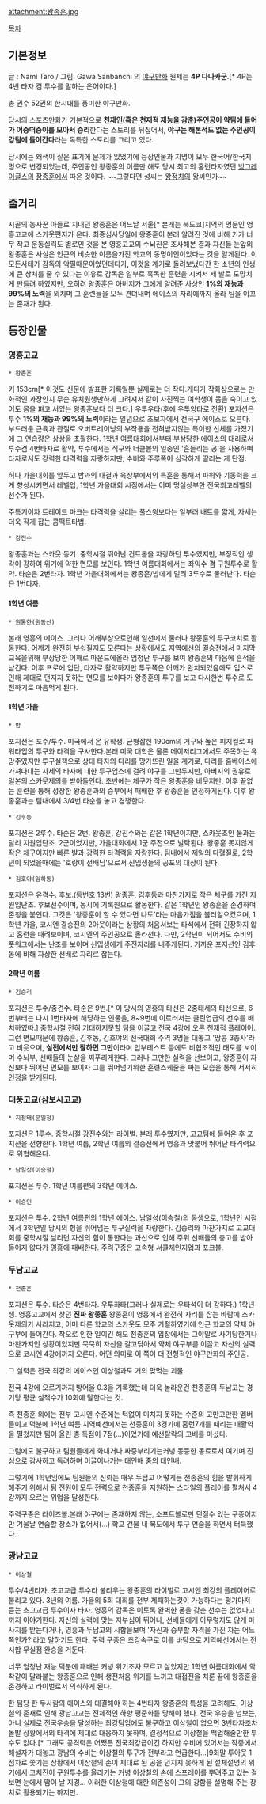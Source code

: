 attachment:왕종훈.jpg

[[목차]]
== 기본정보 ==
글 : Nami Taro / 그림: Gawa Sanbanchi 의 [[야구만화]]
원제는 '''4P 다나카군'''.[* 4P는 4번 타자 겸 투수를 말하는 은어이다.]

총 권수 52권의 한시대를 풍미한 야구만화.

당시의 스포츠만화가 기본적으로 '''천재인(혹은 천재적 재능을 감춘)주인공이 약팀에 들어가 어중떠중이를 모아서 승리'''한다는 스토리를 뒤집어서, '''야구는 해본적도 없는 주인공이 강팀에 들어간다'''라는 독특한 스토리를 그리고 있다.

당시에는 왜색이 짙은 표기에 문제가 있었기에 등장인물과 지명이 모두 한국어/한국지명으로 변경되었는데, 주인공인 왕종훈의 이름만 해도 당시 최고의 홈런타자였던 [[빙그레 이글스]]의 [[장종훈]]에서 따온 것이다. ~~그렇다면 성씨는 [[왕정치]]의 왕씨인가~~

== 줄거리 ==
시골의 농사꾼 아들로 지내던 왕종훈은 어느날 서울[* 본래는 북도쿄]지역의 명문인 영흥고교에 스카웃편지가 온다. 최종심사당일에 왕종훈이 본래 알려진 것에 비해 키가 너무 작고 운동실력도 별로인 것을 본 영흥고교의 수뇌진은 조사해본 결과 자신들 눈앞의 왕종훈은 사실은 인근의 비슷한 이름을가진 학교의 동명이인이었다는 것을 알게된다. 이 모든사태가 감독의 악필때문이었던데다가, 이것을 계기로 돌려보냈다간 한 소년의 인생에 큰 상처를 줄 수 있다는 이유로 감독은 일부로 혹독한 훈련을 시켜서 제 발로 도망치게 만들려 하였지만, 오히려 왕종훈은 아버지가 그에게 알려준 사상인 '''1%의 재능과 99%의 노력'''을 외치며 그 훈련들을 모두 견뎌내며 에이스의 자리에까지 올라 팀을 이끄는 존재가 된다.

== 등장인물 ==
=== 영흥고교 ===
 * 왕종훈 
키 153cm[* 이것도 신문에 발표한 기록일뿐 실제로는 더 작다.게다가 작화상으로는 만화적인 과장인지 무슨 유치원생만하게 그려져서 같이 사진찍는 여학생이 몸을 숙이고 있어도 몸을 펴고 서있는 왕종훈보다 더 크다.]
우투우타(후에 우투양타로 전환)
포지션은 투수
'''1%의 재능과 99%의 노력'''이라는 일념으로 초보자에서 전국구 에이스로 오른다.
부드러운 근육과 관절로 오버트레이닝의 부작용을 전혀받지않는 특이한 신체를 가졌기에 그 연습량은 상상을 초월한다.
1학년 여름대회에서부터 부상당한 에이스의 대리로서 투수겸 4번타자로 활약, 투수에서는 직구와 너클볼의 일종인 '흔들리는 공'을 사용하며 타자로서도 강력한 타격력을 자랑하지만, 수비와 주루쪽이 심각하게 딸리는 게 단점.

허나 가을대회를 앞두고 밥과의 대결과 육상부에서의 특훈을 통해서 파워와 기동력을 크게 향상시키면서 레벨업, 1학년 가을대회 시점에서는 이미 명실상부한 전국최고레벨의 선수가 된다.

주특기이자 트레이드 마크는 타격력을 살리는 풀스윙보다는 일부러 배트를 짧게, 자세는 더욱 작게 잡는 콤팩트타법.

 * 강진수
왕종훈과는 스카웃 동기.
중학시절 뛰어난 컨트롤을 자랑하던 투수였지만, 부정적인 생각이 강하여 위기에 약한 면모를 보인다.
1학년 여름대회에서는 좌익수 겸 구원투수로 활약. 타순은 2번타자.
1학년 가을대회에서는 왕종훈/밥에게 밀려 3루수로 물러난다. 타순은 1번타자.

==== 1학년 여름 ====
 * 원통한(원동산)
본래 영흥의 에이스.
그러나 어깨부상으로인해 일선에서 물러나 왕종훈의 투구코치로 활동한다.
어깨가 완전히 부숴질지도 모른다는 상황에서도 지역예선의 결승전에서 마지막 교육을위해 부상당한 어깨로 마운드에올라 엄청난 투구를 보여 왕종훈의 마음에 흔적을 남긴다.
이후 프로에 입단, 타자로 활약하지만 투구쪽은 어깨가 완치되었음에도 입스로인해 제대로 던지지 못하는 면모를 보이다가 왕종훈의 투구를 보고 다시한번 투수로 도전하기로 마음먹게 된다.

==== 1학년 가을 ====
 * 밥
포지션은 포수/투수.
미국에서 온 유학생.
균형잡힌 190cm의 거구와 높은 피지컬로 파워타입의 투구와 타격을 구사한다.본래 미국 대학은 물론 메이저리그에서도 주목하는 유망주였지만 투구실책으로 상대 타자의 다리를 망가뜨린 일을 계기로, 다리를 홈베이스에 가져다대는 자세의 타자에 대한 투구입스에 걸려 야구를 그만두지만, 아버지의 권유로 일본의 스카웃제의를 받아들인다. 초반에는 체구가 작은 왕종훈을 비웃지만, 이후 끝없는 훈련을 통해 성장한 왕종훈과의 승부에서 패배한 후 왕종훈을 인정하게된다. 이후 왕종훈과는 팀내에서 3/4번 타순을 놓고 경쟁한다.

 * 김후동
포지션은 2루수. 타순은 2번.
왕종훈, 강진수와는 같은 1학년이지만, 스카웃조인 둘과는 달리 지원입단조.
2군이었지만, 가을대회에서 1군 주전으로 발탁된다.
왕종훈 못지않게 작은 체구이지만 빠른 발과 강력한 타격력을 자랑한다.
팀내에서 제일의 다혈질로, 2학년이 되었을때에는 '호랑이 선배님'으로서 신입생들의 공포의 대상이 된다.

 * 김호야(임하동)
포지션은 유격수. 후보.(등번호 13번)
왕종훈, 김후동과 마찬가지로 작은 체구를 가진 지원입단조.
후보선수이며, 동시에 기록원으로 활동한다.
같은 1학년인 왕종훈을 존경하며 존칭을 붙인다.
그것은 '왕종훈이 할 수 있다면 나도'라는 마음가짐을 불러일으켰으며, 1학년 가을, 코시엔 결승전의 2아웃이라는 상황의 처음서보는 타석에서 전혀 긴장하지 않고 홈런을 때려보이며, 코시엔의 주인공으로 올라선다.
다만, 2학년이 되어서도 수비의 풋워크에서는 난조를 보이며 신입생에게 주전자리를 내주게된다.
가까운 포지션인 김후동에 비해 자상한 선배로 자리르 잡는다.

==== 2학년 여름 ====
 * 김승리
포지션은 투수/중견수. 타순은 9번.[* 이 당시의 영흥의 타선은 2중태세의 타선으로, 6번부터는 다시 1번타자에 해당하는 인물을, 8~9번에 이르러서는 클린업급의 선수를 배치하였따.]
중학시절 전혀 기대하지못할 팀을 이끌고 전국 4강에 오른 천재적 플레이어. 
그런 면모때문에 왕종훈, 김후동, 김호야의 전국대회 주역 3명을 대놓고 '땅콩 3총사'라고 비웃으며, '''실전에서만 잘하면 그만'''이라며 입부테스트 등에도 비협조적인 태도를 보이며 수뇌부, 선배들의 눈살을 찌푸리게한다.
그러나 그만한 실력을 선보이고, 왕종훈이 자신보다 뛰어난 면모를 보이자 그를 뛰어넘기위한 훈련스케줄을 짜는 모습을 통해 서서히 인정을 받게된다.

=== 대풍고교(삼보사고교) ===
 * 지정태(문일청)
포지션은 1루수.
중학시절 강진수와는 라이벌.
본래 투수였지만, 고교팀에 들어온 후 포지션을 전향한다.
1학년 여름, 2학년 여름의 결승전에서 영흥과 맞붙어 뛰어난 타격력으로 위협해온다.

 * 남일성(이승철)
포지션은 투수.
1학년 여름편의 3학년 에이스.

 * 이승민
포지션은 투수.
2학년 여름편의 1학년 에이스.
남일성(이승철)의 동생으로, 1학년인 시점에서 3학년일 당시의 형을 뛰어넘는 투구실력을 자랑한다.
김승리와 마찬가지로 고교대회를 중학시절 날리던 자신의 힘이 통한다는 과신으로 인해 주위 선배들의 충고를 받아들이지 않다가 영흥에 패배한다. 주력구종은 고속형 서클체인지업과 포크볼.

=== 두남고교 ===
 * 천종훈
포지션은 투수. 타순은 4번타자.
우투좌타(그러나 실제로는 우타석이 더 강하다.)
1학년생.
영흥고교에서 찾던 '''진짜 왕종훈'''
왕종훈이 영흥에서 완전히 자리를 잡는 바람에 스카웃제의가 사라지고, 이미 다른 학교의 스카웃도 모주 거절하였기에 인근 학교의 약체 야구부에 들어간다. 착오로 인한 일이긴 해도 천종훈의 입장에서는 그야말로 사기당한거나 마찬가지인 상황이었지만 묵묵히 자신을 갈고닦아서 약체 야구부를 이끌고 자신의 실력으로 코시엔 4강에까지 오른다. 어떤 의미로 이 쪽이 더 전형적인 야구만화의 주인공.

그 실력은 전국 최강의 에이스인 이상철과도 거의 맞먹는 괴물.

전국 4강에 오르기까지 방어율 0.3을 기록했는데 더욱 놀라운건 천종훈의 두남고는 경기당 평균 실책수가 10회에 달한다는 것.

즉 천종훈 외에는 전부 고시엔 수준에는 턱없이 미치지 못하는 수준의 고만고만한 멤버들이고 덕분에 1학년 여름 지역예선에서는 천종훈이 3경기에 홈런7개를 때리는 대활약을 펼쳤지만 팀이 올린 총 득점이 7점(...)이었기에 예선탈락의 고배를 마셨다.

그럼에도 불구하고 팀원들에게 화내거나 짜증부리기는커녕 동등한 동료로서 여기며 진심으로 감사하고 독려하며 이끌어나가는 대인배 중의 대인배.

그렇기에 1학년임에도 팀원들의 신뢰는 매우 두텁고 어떻게든 천종훈의 힘을 발휘하게 해주기 위해서 팀 전원이 모두 전력으로 천종훈을 지원하는 스타일의 플레이를 펼쳐서 4강까지 오르는 위업을 달성한다. 

주력구종은 라이즈볼.본래 야구에는 존재하지 않는, 소프트볼로만 던질수 있는 구종이지만 겨울날 연습할 장소가 없어서(...) 학교 건물 내 복도에서 투구 연습을 하면서 터득했다.

=== 광남고교 ===
 * 이상철
투수/4번타자.
초고교급 투수라 불리우는 왕종훈의 라이벌로 고시엔 최강의 플레이어로 불리고 있다. 3년의 여름. 가을의 5회 대회를 전부 제패하는것이 가능하다는 평가마저 듣는 초고교급 투수이자 타자. 영흥의 감독은 이토록 완벽한 폼을 갖춘 선수는 없었다고까지 이야기한다. 자신의 실력에 맞는 자부심이 뛰어나, 선배들에게 아무렇지도 않게 마사지를 받는다거나, 영흥과 두남고의 시합을보며 '자신과 승부할 자격을 가진 자는 어느쪽인가?'라고 말하기도 한다. 주력 구종은 초강속구로 이를 바탕으로 지역예선에서는 전시합 무실점 완승을 거둔다.

너무 엄청난 재능 덕분에 패배븐 커녕 위기조차 모르고 살았지만 1학년 여름대회에서 악착같이 달라붙는 왕종훈으로 인해 생전처음 위기를 느끼고 대접전을 치룬 끝에 왕종훈을 존경하고 라이벌로서 의식하게 된다.

한 팀당 한 두사람의 에이스와 대결해야 하는 4번타자 왕종훈의 특성을 고려해도, 이상철의 존재로 인해 광남고교는 전체적인 하향 평준화를 당해야 했다. 전국 우승을 넘보는, 아니 실제로 전국우승을 달성하는 최강팀임에도 불구하고 이상철이 없으면 3번타자조차 돌발 상황에서의 타격에 제대로 대응하지 못하며, 결정적으로 이상철을 백업해줄만한 투수도 없다.[* 그래도 공격력은 어쨌든 전국최강급이긴 하지만 수비에 있어서는 작중에서 해설자가 대놓고 광남의 수비는 이상철의 투구가 전부라고 언급한다...]9회말 투아웃 1점차로 쫓기는 상황에서 이상철의 손이 제대로 된 공을 던지지 못하게 된 절체절명의 위기에서 코치진이 구원투수를 올리기는 커녕 이상철의 손에 스프레이를 뿌려주고 있는 걸 보면 눈에서 땀이 날 지경... 이러한 이상철에 대한 의존성이 그의 강함을 설명해 주는 장치로 활용되기는 하지만.
